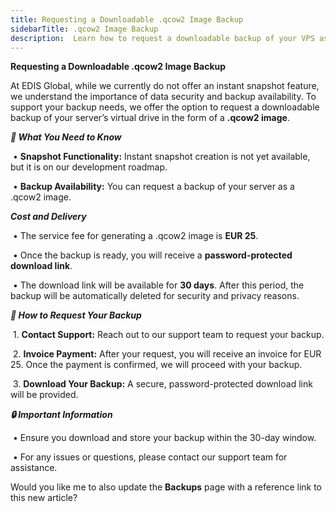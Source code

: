 ```yaml
---
title: Requesting a Downloadable .qcow2 Image Backup
sidebarTitle: .qcow2 Image Backup
description:  Learn how to request a downloadable backup of your VPS as a .qcow2 image from EDIS Global.
---
```


**Requesting a Downloadable .qcow2 Image Backup**



At EDIS Global, while we currently do not offer an instant snapshot feature, we understand the importance of data security and backup availability. To support your backup needs, we offer the option to request a downloadable backup of your server’s virtual drive in the form of a **.qcow2 image**.



***📌 What You Need to Know***

​	•	**Snapshot Functionality:** Instant snapshot creation is not yet available, but it is on our development roadmap.

​	•	**Backup Availability:** You can request a backup of your server as a .qcow2 image.



***Cost and Delivery***

​	•	The service fee for generating a .qcow2 image is **EUR 25**.

​	•	Once the backup is ready, you will receive a **password-protected download link**.

​	•	The download link will be available for **30 days**. After this period, the backup will be automatically deleted for security and privacy reasons.



***🔧 How to Request Your Backup***

​	1.	**Contact Support:** Reach out to our support team to request your backup.

​	2.	**Invoice Payment:** After your request, you will receive an invoice for EUR 25. Once the payment is confirmed, we will proceed with your backup.

​	3.	**Download Your Backup:** A secure, password-protected download link will be provided.



***🔒 Important Information***

​	•	Ensure you download and store your backup within the 30-day window.

​	•	For any issues or questions, please contact our support team for assistance.

Would you like me to also update the **Backups** page with a reference link to this new article?
